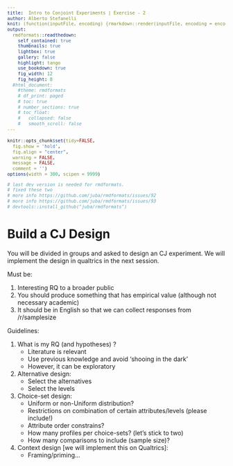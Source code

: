 ```yaml
---
title:  Intro to Conjoint Experiments | Exercise - 2
author: Alberto Stefanelli
knit: (function(inputFile, encoding) {rmarkdown::render(inputFile, encoding = encoding, output_dir = "html") })
output:
  rmdformats::readthedown:
    self_contained: true
    thumbnails: true
    lightbox: true
    gallery: false
    highlight: tango
    use_bookdown: true
    fig_width: 12
    fig_height: 8
  #html_document:
    #theme: rmdformats
    # df_print: paged
    # toc: true
    # number_sections: true
    # toc_float:
    #   collapsed: false
    #   smooth_scroll: false
---
```

<style type="text/css">
#content {
    max-width: 1500px !important;
/*    !margin-left: 300px !important;
*/
}
#table-of-contents {
    width: 300px !important;
}

#postamble {
  font-size: 10px;
}

pre{
  background-color: #FFFFFF;
    font-size: 12px;
}
pre:not([class]) {
  background-color: #D8D8D8;
    color: black;
}

</style>

```r
knitr::opts_chunk$set(tidy=FALSE, 
  fig.show = 'hold', 
  fig.align = "center", 
  warning = FALSE, 
  message = FALSE, 
  comment = '')
options(width = 300, scipen = 9999)

# last dev version is needed for rmdformats.
# fixed these two
# more info https://github.com/juba/rmdformats/issues/92 
# more info https://github.com/juba/rmdformats/issues/93
# devtools::install_github("juba/rmdformats")

```

  
# Build a CJ Design 

You will be divided in groups and asked to design an CJ experiment. We will implement the design in qualtrics in the next session. 

Must be:

1. Interesting RQ to a broader public 
2. You should produce something that has empirical value (although not necessary academic)
3. It should be in English so that we can collect responses from /r/samplesize 

Guidelines: 

1. What is my RQ (and hypotheses) ? 
    - Literature is relevant
    - Use previous knowledge and avoid 'shooing in the dark'
    - However, it can be exploratory 
2. Alternative design: 
    - Select the alternatives
    - Select the levels 
3. Choice-set design: 
    - Uniform or non-Uniform distribution?
    - Restrictions on combination of certain attributes/levels (please include!)
    - Attribute order constrains?
    - How many profiles per choice-sets? (let's stick to two)
    - How many comparisons to include (sample size)?
3. Context design [we will implement this on Qualtrics]: 
    - Framing/priming...


